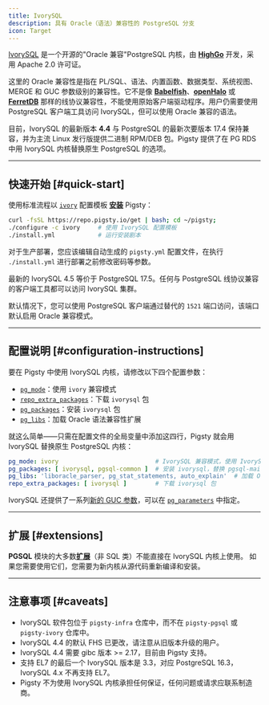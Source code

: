 ```yaml
---
title: IvorySQL
description: 具有 Oracle（语法）兼容性的 PostgreSQL 分支
icon: Target
---
```



[IvorySQL](https://www.ivorysql.org/) 是一个开源的"Oracle 兼容"PostgreSQL 内核，由 [**HighGo**](https://www.highgo.com/) 开发，采用 Apache 2.0 许可证。

这里的 Oracle 兼容性是指在 PL/SQL、语法、内置函数、数据类型、系统视图、MERGE 和 GUC 参数级别的兼容性。它不是像 [**Babelfish**](/zh/pgsql/kernel/babelfish)、[**openHalo**](/zh/pgsql/kernel/openhalo/) 或 [**FerretDB**](/zh/ferret/) 那样的线协议兼容性，不能使用原始客户端驱动程序。用户仍需要使用 PostgreSQL 客户端工具访问 IvorySQL，但可以使用 Oracle 兼容的语法。


目前，IvorySQL 的最新版本 **4.4** 与 PostgreSQL 的最新次要版本 17.4 保持兼容，并为主流 Linux 发行版提供二进制 RPM/DEB 包。Pigsty 提供了在 PG RDS 中用 IvorySQL 内核替换原生 PostgreSQL 的选项。

------

## 快速开始 [#quick-start]

使用标准流程以 [`ivory`](https://github.com/pgsty/pigsty/blob/main/conf/ivory.yml) 配置模板 [**安装**](/zh/install/start) Pigsty：

```bash
curl -fsSL https://repo.pigsty.io/get | bash; cd ~/pigsty;
./configure -c ivory     # 使用 IvorySQL 配置模板
./install.yml            # 运行安装剧本
```

对于生产部署，您应该编辑自动生成的 `pigsty.yml` 配置文件，在执行 `./install.yml` 进行部署之前修改密码等参数。


最新的 IvorySQL 4.5 等价于 PostgreSQL 17.5。任何与 PostgreSQL 线协议兼容的客户端工具都可以访问 IvorySQL 集群。

默认情况下，您可以使用 PostgreSQL 客户端通过替代的 `1521` 端口访问，该端口默认启用 Oracle 兼容模式。


------

## 配置说明 [#configuration-instructions]

要在 Pigsty 中使用 IvorySQL 内核，请修改以下四个配置参数：

- [`pg_mode`](/zh/pgsql/param/#pg_mode)：使用 `ivory` 兼容模式
- [`repo_extra_packages`](/zh/pgsql/param/#pg_mode)：下载 `ivorysql` 包
- [`pg_packages`](/zh/pgsql/param/#pg_mode)：安装 `ivorysql` 包
- [`pg_libs`](/zh/pgsql/param/#pg_mode)：加载 Oracle 语法兼容性扩展

就这么简单——只需在配置文件的全局变量中添加这四行，Pigsty 就会用 IvorySQL 替换原生 PostgreSQL 内核：

```yaml
pg_mode: ivory                           # IvorySQL 兼容模式，使用 IvorySQL 二进制文件
pg_packages: [ ivorysql, pgsql-common ]  # 安装 ivorysql，替换 pgsql-main 内核
pg_libs: 'liboracle_parser, pg_stat_statements, auto_explain'  # 加载 Oracle 兼容性扩展
repo_extra_packages: [ ivorysql ]        # 下载 ivorysql 包
```

IvorySQL 还提供了一系列[新的 GUC 参数](https://docs.ivorysql.org/cn/ivorysql-doc/v4.4/v4.4/15#新增变量目前)，可以在 [`pg_parameters`](/zh/pgsql/param/#pg_parameters) 中指定。

------

## 扩展 [#extensions]

**PGSQL** 模块的大多数[**扩展**](/zh/pgsql/extension/)（非 SQL 类）不能直接在 IvorySQL 内核上使用。
如果您需要使用它们，您需要为新内核从源代码重新编译和安装。


------

## 注意事项 [#caveats]

- IvorySQL 软件包位于 `pigsty-infra` 仓库中，而不在 `pigsty-pgsql` 或 `pigsty-ivory` 仓库中。
- IvorySQL 4.4 的默认 FHS 已更改，请注意从旧版本升级的用户。
- IvorySQL 4.4 需要 gibc 版本 >= 2.17，目前由 Pigsty 支持。
- 支持 EL7 的最后一个 IvorySQL 版本是 3.3，对应 PostgreSQL 16.3，IvorySQL 4.x 不再支持 EL7。
- Pigsty 不为使用 IvorySQL 内核承担任何保证，任何问题或请求应联系制造商。